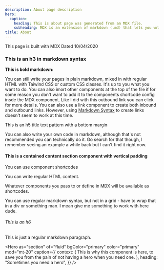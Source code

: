 ```yaml
---
description: About page description
hero:
  caption:
    heading: This is about page was generated from an MDX file.
    subheading: MDX is an extension of markdown (.md) that lets you write JSX code and use React Components in markdown, just change your file extension from .md to .mdx.
title: About
---
```



<Pattern as="h2" mod="py-8 md:py-10 xl:py-12">
  This page is built with MDX
  <Pattern as="hr" is="divider" className="mb-4" />
  <Text pattern="meta" className="block">
    Dated 10/04/2020
  </Text>
</Pattern>

### This is an h3 in markdown syntax

<Pattern as="hr" is="divider" mod="mb-6" />

**This is bold markdown:**

<Pattern mod="py-1" />

You can still write your pages in plain markdown, mixed in with regular HTML with Taiwind CSS or custom CSS classes. It's up to you what you want to do. You can also imort other components at the top of the file if for some reason you don't want to add it to the components shortcode config insde the MDX component. Like I did with <OutboundLink className="underline font-medium" href="https://www.gatsbyjs.com/plugins/gatsby-plugin-mdx/" target="_blank">this outbound link you can click</OutboundLink> for more details. You can also use a <Link to="/">link component</Link> to create both inbound and outbound links. However, using [Markdown Syntax](/jsx) to create links doesn't seem to work at this time.

<Pattern mod="py-6 md:py-8 xl:py-10" />

<Text as="h5" pattern="title" mod="mb-6">
  This is an h5 title text pattern with a bottom margin
</Text>

You can also write your own code in markdown, although that's not recommended you can technically do it. Go search for that though, I remember seeing an example a while back but I can't find it right now.

<Section is="content" isContained mod="py-8 md:py-10 xl:py-12">

#### This is a contained content section component with vertical padding

<Box className="gap-4 grid md:grid-cols-3 my-6">
  <Text as="p" className="md:mb-6">
    You can use component shortcodes
  </Text>
  <p className="md:mb-6">You can write regular HTML content.</p>
  <Element as="p" className="md:mb-6">
    Whatever components you pass to or define in MDX will be available as
    shortcodes.
  </Element>
</Box>

You can use regular markdown syntax, but not in a grid - have to wrap that in a div or something man. I mean give me something to work with here dude.

</Section>

###### This is an h6

This is just a regular markdown paragraph.

<Hero
  as="section"
  of="fluid"
  bgColor="primary"
  color="primary"
  mod="mt-20"
  caption={{
    context: (
      <Text as="h4" pattern="body">
        This is why this component is here, to save you from the pain of not
        having a hero when you need one.
      </Text>
    ),
    heading: "Sometimes you need a hero",
  }}
/>
